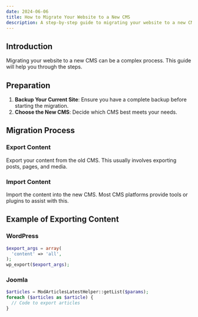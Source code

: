 ```yaml
---
date: 2024-06-06
title: How to Migrate Your Website to a New CMS
description: A step-by-step guide to migrating your website to a new CMS.
---
```


## Introduction

Migrating your website to a new CMS can be a complex process. This guide will help you through the steps.

## Preparation

1. **Backup Your Current Site**: Ensure you have a complete backup before starting the migration.
2. **Choose the New CMS**: Decide which CMS best meets your needs.

## Migration Process

### Export Content

Export your content from the old CMS. This usually involves exporting posts, pages, and media.

### Import Content

Import the content into the new CMS. Most CMS platforms provide tools or plugins to assist with this.

## Example of Exporting Content

### WordPress

```php
$export_args = array(
  'content' => 'all',
);
wp_export($export_args);
```

### Joomla

```php
$articles = ModArticlesLatestHelper::getList($params);
foreach ($articles as $article) {
  // Code to export articles
}
```
